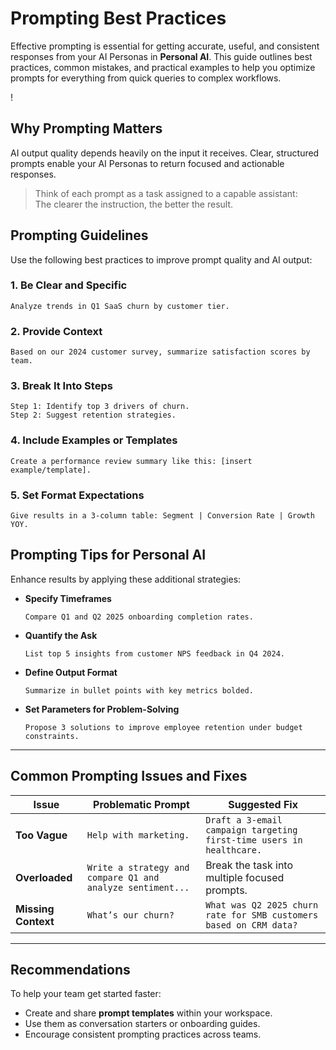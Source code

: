 
# Prompting Best Practices

Effective prompting is essential for getting accurate, useful, and consistent responses from your AI Personas in **Personal AI**.
This guide outlines best practices, common mistakes, and practical examples to help you optimize prompts for everything from quick queries to complex workflows.

! 


## Why Prompting Matters

AI output quality depends heavily on the input it receives. Clear, structured prompts enable your AI Personas to return focused and actionable responses.

> Think of each prompt as a task assigned to a capable assistant:  
> The clearer the instruction, the better the result.


## Prompting Guidelines

Use the following best practices to improve prompt quality and AI output:

### 1. Be Clear and Specific

```text
Analyze trends in Q1 SaaS churn by customer tier.
````

### 2. Provide Context

```text
Based on our 2024 customer survey, summarize satisfaction scores by team.
```

### 3. Break It Into Steps

```text
Step 1: Identify top 3 drivers of churn.  
Step 2: Suggest retention strategies.
```

### 4. Include Examples or Templates

```text
Create a performance review summary like this: [insert example/template].
```

### 5. Set Format Expectations

```text
Give results in a 3-column table: Segment | Conversion Rate | Growth YOY.
```

## Prompting Tips for Personal AI

Enhance results by applying these additional strategies:

* **Specify Timeframes**

  ```text
  Compare Q1 and Q2 2025 onboarding completion rates.
  ```

* **Quantify the Ask**

  ```text
  List top 5 insights from customer NPS feedback in Q4 2024.
  ```

* **Define Output Format**

  ```text
  Summarize in bullet points with key metrics bolded.
  ```

* **Set Parameters for Problem-Solving**

  ```text
  Propose 3 solutions to improve employee retention under budget constraints.
  ```

---

## Common Prompting Issues and Fixes

| Issue               | Problematic Prompt                                         | Suggested Fix                                                        |
| ------------------- | ---------------------------------------------------------- | -------------------------------------------------------------------- |
| **Too Vague**       | `Help with marketing.`                                     | `Draft a 3-email campaign targeting first-time users in healthcare.` |
| **Overloaded**      | `Write a strategy and compare Q1 and analyze sentiment...` | Break the task into multiple focused prompts.                        |
| **Missing Context** | `What’s our churn?`                                        | `What was Q2 2025 churn rate for SMB customers based on CRM data?`   |

---

## Recommendations

To help your team get started faster:

* Create and share **prompt templates** within your workspace.
* Use them as conversation starters or onboarding guides.
* Encourage consistent prompting practices across teams.
